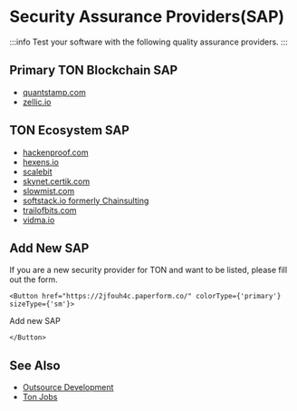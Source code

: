 
# Security Assurance Providers(SAP)

:::info
Test your software with the following quality assurance providers.
:::

## Primary TON Blockchain SAP

* [quantstamp.com](https://quantstamp.com/)
* [zellic.io](https://www.zellic.io/)

## TON Ecosystem SAP

* [hackenproof.com](https://hackenproof.com/)
* [hexens.io](https://hexens.io/)
* [scalebit](https://www.scalebit.xyz/)
* [skynet.certik.com](https://skynet.certik.com/)
* [slowmist.com](https://slowmist.com/)
* [softstack.io formerly Chainsulting](https://softstack.io/)
* [trailofbits.com](https://www.trailofbits.com/)
* [vidma.io](https://vidma.io/)


## Add New SAP
If you are a new security provider for TON and want to be listed, please fill out the form.

````mdx-code-block 
<Button href="https://2jfouh4c.paperform.co/" colorType={'primary'} sizeType={'sm'}>
````
Add new SAP
````mdx-code-block 
</Button>
````


## See Also
* [Outsource Development](/develop/companies/outsource)
* [Ton Jobs](https://jobs.ton.org/jobs)
